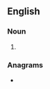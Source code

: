 {{also|Manege|manége|manège}}
==English==

===Noun===
{{en-noun|-}}

# {{alternative spelling of|manège|lang=en}}

===Anagrams===
* {{anagrams|en|menage|ménage}}